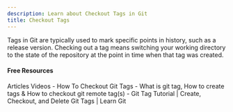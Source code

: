 ```yaml
---
description: Learn about Checkout Tags in Git
title: Checkout Tags
---
```


Tags in Git are typically used to mark specific points in history, such as a release version. Checking out a tag means switching your working directory to the state of the repository at the point in time when that tag was created.


#### Free Resources



<Tabs defaultValue="article">
<TabsList>
<TabsTrigger value="article">Articles</TabsTrigger>
<TabsTrigger value="video">Videos</TabsTrigger>
</TabsList>


<TabsContent value="article">
- <Link href="https://devconnected.com/how-to-checkout-git-tags/">How To Checkout Git Tags</Link>
- <Link href="https://stackoverflow.com/questions/35979642/what-is-git-tag-how-to-create-tags-how-to-checkout-git-remote-tags">What is git tag, How to create tags & How to checkout git remote tag(s)</Link>
</TabsContent>
<TabsContent value="video">
- <Link href="https://www.youtube.com/watch?v=spkUevg1NqM">Git Tag Tutorial | Create, Checkout, and Delete Git Tags | Learn Git</Link>
</TabsContent>
</Tabs>

